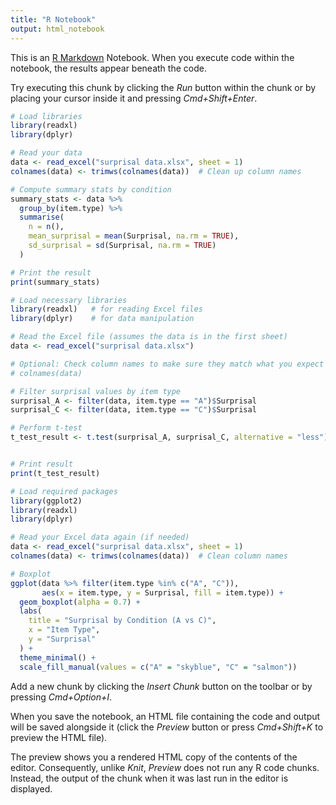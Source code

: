 ```yaml
---
title: "R Notebook"
output: html_notebook
---
```


This is an [R Markdown](http://rmarkdown.rstudio.com) Notebook. When you execute code within the notebook, the results appear beneath the code. 

Try executing this chunk by clicking the *Run* button within the chunk or by placing your cursor inside it and pressing *Cmd+Shift+Enter*. 
```r
# Load libraries
library(readxl)
library(dplyr)

# Read your data
data <- read_excel("surprisal data.xlsx", sheet = 1)
colnames(data) <- trimws(colnames(data))  # Clean up column names

# Compute summary stats by condition
summary_stats <- data %>%
  group_by(item.type) %>%
  summarise(
    n = n(),
    mean_surprisal = mean(Surprisal, na.rm = TRUE),
    sd_surprisal = sd(Surprisal, na.rm = TRUE)
  )

# Print the result
print(summary_stats)

```

```r
# Load necessary libraries
library(readxl)   # for reading Excel files
library(dplyr)    # for data manipulation

# Read the Excel file (assumes the data is in the first sheet)
data <- read_excel("surprisal data.xlsx")

# Optional: Check column names to make sure they match what you expect
# colnames(data)

# Filter surprisal values by item type
surprisal_A <- filter(data, item.type == "A")$Surprisal
surprisal_C <- filter(data, item.type == "C")$Surprisal

# Perform t-test
t_test_result <- t.test(surprisal_A, surprisal_C, alternative = "less")


# Print result
print(t_test_result)
```


```r
# Load required packages
library(ggplot2)
library(readxl)
library(dplyr)

# Read your Excel data again (if needed)
data <- read_excel("surprisal data.xlsx", sheet = 1)
colnames(data) <- trimws(colnames(data))  # Clean column names

# Boxplot
ggplot(data %>% filter(item.type %in% c("A", "C")), 
       aes(x = item.type, y = Surprisal, fill = item.type)) +
  geom_boxplot(alpha = 0.7) +
  labs(
    title = "Surprisal by Condition (A vs C)",
    x = "Item Type",
    y = "Surprisal"
  ) +
  theme_minimal() +
  scale_fill_manual(values = c("A" = "skyblue", "C" = "salmon"))

```

Add a new chunk by clicking the *Insert Chunk* button on the toolbar or by pressing *Cmd+Option+I*.

When you save the notebook, an HTML file containing the code and output will be saved alongside it (click the *Preview* button or press *Cmd+Shift+K* to preview the HTML file). 

The preview shows you a rendered HTML copy of the contents of the editor. Consequently, unlike *Knit*, *Preview* does not run any R code chunks. Instead, the output of the chunk when it was last run in the editor is displayed.

